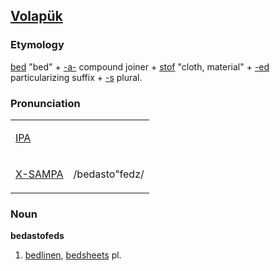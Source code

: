 ==[[Volapük]]==

===Etymology===
[[bed]] "bed" + [[-a-]] compound joiner + [[stof]] "cloth, material" + [[-ed]] particularizing suffix + [[-s]] plural.

===Pronunciation===
{| border=1 cellpadding=5
| [[w:IPA|IPA]] || {{IPAchar|/bedastoˈfedz/}}
|-
| [[w:X-SAMPA|X-SAMPA]] || /bedasto"fedz/
|}

===Noun===
'''bedastofeds'''

# [[bedlinen]], [[bedsheets]] pl.